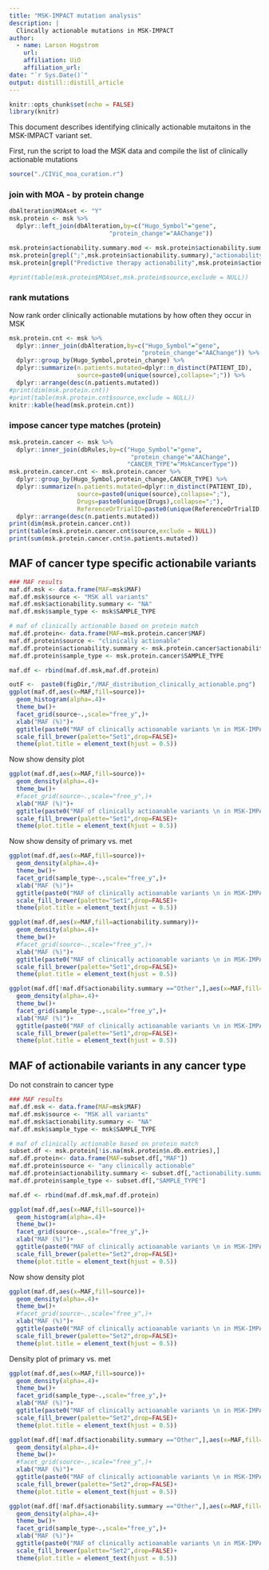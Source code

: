 ```yaml
---
title: "MSK-IMPACT mutation analysis"
description: |
  Clincally actionable mutations in MSK-IMPACT
author:
  - name: Larson Hogstrom 
    url: 
    affiliation: UiO
    affiliation_url: 
date: "`r Sys.Date()`"
output: distill::distill_article
---
```


```r
knitr::opts_chunk$set(echo = FALSE)
library(knitr)
```

This document describes identifying clinically actionable mutaitons in the MSK-IMPACT variant set.

First, run the script to load the MSK data and compile the list of clinically actionable mutations

```r
source("./CIViC_moa_curation.r")
```


### join with MOA - by protein change

```r
dbAlteration$MOAset <- "Y"
msk.protein <- msk %>%
  dplyr::left_join(dbAlteration,by=c("Hugo_Symbol"="gene",
                            "protein_change"="AAChange")) 

msk.protein$actionability.summary.mod <- msk.protein$actionability.summary
msk.protein[grepl(";",msk.protein$actionability.summary),"actionability.summary.mod"] <- "multiple actionability types"
msk.protein[grepl("Predictive therapy actionability",msk.protein$actionability.summary) & grepl(";",msk.protein$actionability.summary),"actionability.summary.mod"] <- "Predictive therapy actionability or Prognistic"
```

```r
#print(table(msk.protein$MOAset,msk.protein$source,exclude = NULL))

```



### rank mutations
Now rank order clinically actionable mutations by how often they occur in MSK

```r

msk.protein.cnt <- msk %>%
  dplyr::inner_join(dbAlteration,by=c("Hugo_Symbol"="gene",
                                     "protein_change"="AAChange")) %>%
  dplyr::group_by(Hugo_Symbol,protein_change) %>%
  dplyr::summarize(n.patients.mutated=dplyr::n_distinct(PATIENT_ID),
                   source=paste0(unique(source),collapse=";")) %>%
  dplyr::arrange(desc(n.patients.mutated))
#print(dim(msk.protein.cnt))
#print(table(msk.protein.cnt$source,exclude = NULL))
knitr::kable(head(msk.protein.cnt))
```

### impose cancer type matches (protein)
```r
msk.protein.cancer <- msk %>%
  dplyr::inner_join(dbRules,by=c("Hugo_Symbol"="gene",
                                  "protein_change"="AAChange",
                                 "CANCER_TYPE"="MskCancerType")) 
msk.protein.cancer.cnt <- msk.protein.cancer %>%
  dplyr::group_by(Hugo_Symbol,protein_change,CANCER_TYPE) %>%
  dplyr::summarize(n.patients.mutated=dplyr::n_distinct(PATIENT_ID),
                   source=paste0(unique(source),collapse=";"),
                   Drugs=paste0(unique(Drugs),collapse=";"),
                   ReferenceOrTrialID=paste0(unique(ReferenceOrTrialID),collapse=";")) %>%
  dplyr::arrange(desc(n.patients.mutated))
print(dim(msk.protein.cancer.cnt))
print(table(msk.protein.cancer.cnt$source,exclude = NULL))
print(sum(msk.protein.cancer.cnt$n.patients.mutated))
```

## MAF of cancer type specific actionabile variants 

```r
### MAF results
maf.df.msk <- data.frame(MAF=msk$MAF)
maf.df.msk$source <- "MSK all variants"
maf.df.msk$actionability.summary <- "NA"
maf.df.msk$sample_type <- msk$SAMPLE_TYPE

# maf of clinically actionable based on protein match
maf.df.protein<- data.frame(MAF=msk.protein.cancer$MAF)
maf.df.protein$source <- "clinically actionable"
maf.df.protein$actionability.summary <- msk.protein.cancer$actionability.summary
maf.df.protein$sample_type <- msk.protein.cancer$SAMPLE_TYPE

maf.df <- rbind(maf.df.msk,maf.df.protein)

outF <-  paste0(figDir,"/MAF_distribution_clinically_actionable.png")
ggplot(maf.df,aes(x=MAF,fill=source))+
  geom_histogram(alpha=.4)+
  theme_bw()+
  facet_grid(source~.,scale="free_y",)+
  xlab("MAF (%)")+
  ggtitle(paste0("MAF of clinically actioanable variants \n in MSK-IMPACT"))+
  scale_fill_brewer(palette="Set1",drop=FALSE)+
  theme(plot.title = element_text(hjust = 0.5))
```

Now show density plot

```r
ggplot(maf.df,aes(x=MAF,fill=source))+
  geom_density(alpha=.4)+
  theme_bw()+
  #facet_grid(source~.,scale="free_y",)+
  xlab("MAF (%)")+
  ggtitle(paste0("MAF of clinically actioanable variants \n in MSK-IMPACT"))+
  scale_fill_brewer(palette="Set1",drop=FALSE)+
  theme(plot.title = element_text(hjust = 0.5))

```
Now show density of primary vs. met 

```r
ggplot(maf.df,aes(x=MAF,fill=source))+
  geom_density(alpha=.4)+
  theme_bw()+
  facet_grid(sample_type~.,scale="free_y",)+
  xlab("MAF (%)")+
  ggtitle(paste0("MAF of clinically actioanable variants \n in MSK-IMPACT"))+
  scale_fill_brewer(palette="Set1",drop=FALSE)+
  theme(plot.title = element_text(hjust = 0.5))

```


```r
ggplot(maf.df,aes(x=MAF,fill=actionability.summary))+
  geom_density(alpha=.4)+
  theme_bw()+
  #facet_grid(source~.,scale="free_y",)+
  xlab("MAF (%)")+
  ggtitle(paste0("MAF of clinically actioanable variants \n in MSK-IMPACT"))+
  scale_fill_brewer(palette="Set1",drop=FALSE)+
  theme(plot.title = element_text(hjust = 0.5))

```

```r
ggplot(maf.df[!maf.df$actionability.summary =="Other",],aes(x=MAF,fill=actionability.summary))+
  geom_density(alpha=.4)+
  theme_bw()+
  facet_grid(sample_type~.,scale="free_y",)+
  xlab("MAF (%)")+
  ggtitle(paste0("MAF of clinically actioanable variants \n in MSK-IMPACT"))+
  scale_fill_brewer(palette="Set1",drop=FALSE)+
  theme(plot.title = element_text(hjust = 0.5))

```

## MAF of actionabile variants in any cancer type
Do not constrain to cancer type

```r
### MAF results
maf.df.msk <- data.frame(MAF=msk$MAF)
maf.df.msk$source <- "MSK all variants"
maf.df.msk$actionability.summary <- "NA"
maf.df.msk$sample_type <- msk$SAMPLE_TYPE

# maf of clinically actionable based on protein match
subset.df <- msk.protein[!is.na(msk.protein$n.db.entries),]
maf.df.protein<- data.frame(MAF=subset.df[,"MAF"])
maf.df.protein$source <- "any clinically actionable"
maf.df.protein$actionability.summary <- subset.df[,"actionability.summary.mod"]
maf.df.protein$sample_type <- subset.df[,"SAMPLE_TYPE"]

maf.df <- rbind(maf.df.msk,maf.df.protein)

ggplot(maf.df,aes(x=MAF,fill=source))+
  geom_histogram(alpha=.4)+
  theme_bw()+
  facet_grid(source~.,scale="free_y",)+
  xlab("MAF (%)")+
  ggtitle(paste0("MAF of clinically actioanable variants \n in MSK-IMPACT"))+
  scale_fill_brewer(palette="Set2",drop=FALSE)+
  theme(plot.title = element_text(hjust = 0.5))
```

Now show density plot
```r
ggplot(maf.df,aes(x=MAF,fill=source))+
  geom_density(alpha=.4)+
  theme_bw()+
  #facet_grid(source~.,scale="free_y",)+
  xlab("MAF (%)")+
  ggtitle(paste0("MAF of clinically actioanable variants \n in MSK-IMPACT"))+
  scale_fill_brewer(palette="Set2",drop=FALSE)+
  theme(plot.title = element_text(hjust = 0.5))

```
Density plot of primary vs. met 
```r
ggplot(maf.df,aes(x=MAF,fill=source))+
  geom_density(alpha=.4)+
  theme_bw()+
  facet_grid(sample_type~.,scale="free_y",)+
  xlab("MAF (%)")+
  ggtitle(paste0("MAF of clinically actioanable variants \n in MSK-IMPACT"))+
  scale_fill_brewer(palette="Set2",drop=FALSE)+
  theme(plot.title = element_text(hjust = 0.5))

```

```r
ggplot(maf.df[!maf.df$actionability.summary =="Other",],aes(x=MAF,fill=actionability.summary))+
  geom_density(alpha=.4)+
  theme_bw()+
  #facet_grid(source~.,scale="free_y",)+
  xlab("MAF (%)")+
  ggtitle(paste0("MAF of clinically actioanable variants \n in MSK-IMPACT"))+
  scale_fill_brewer(palette="Set2",drop=FALSE)+
  theme(plot.title = element_text(hjust = 0.5))

```

```r
ggplot(maf.df[!maf.df$actionability.summary =="Other",],aes(x=MAF,fill=actionability.summary))+
  geom_density(alpha=.4)+
  theme_bw()+
  facet_grid(sample_type~.,scale="free_y",)+
  xlab("MAF (%)")+
  ggtitle(paste0("MAF of clinically actioanable variants \n in MSK-IMPACT"))+
  scale_fill_brewer(palette="Set2",drop=FALSE)+
  theme(plot.title = element_text(hjust = 0.5))

```
